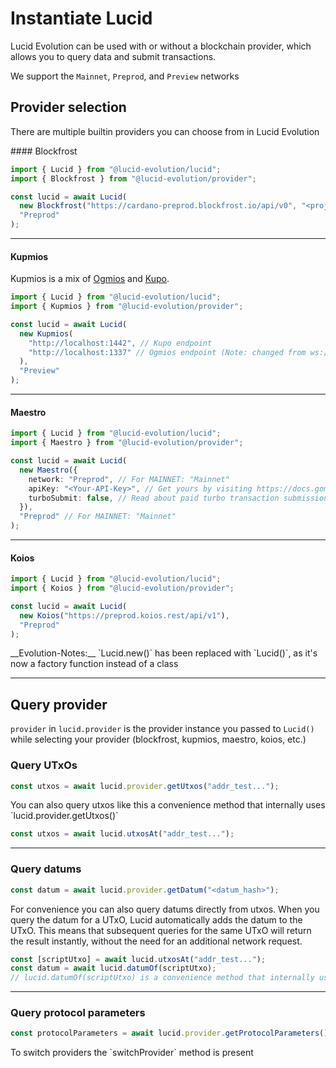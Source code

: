 
# Instantiate Lucid

Lucid Evolution can be used with or without a blockchain provider, which allows you to query data and submit transactions.

We support the `Mainnet`, `Preprod`, and `Preview` networks

## Provider selection

There are multiple builtin providers you can choose from in Lucid Evolution

<Steps>
#### Blockfrost

```typescript
import { Lucid } from "@lucid-evolution/lucid";
import { Blockfrost } from "@lucid-evolution/provider";

const lucid = await Lucid(
  new Blockfrost("https://cardano-preprod.blockfrost.io/api/v0", "<projectId>"),
  "Preprod"
);
```

---

#### Kupmios

Kupmios is a mix of [Ogmios](https://ogmios.dev/) and
[Kupo](https://cardanosolutions.github.io/kupo/).

```typescript
import { Lucid } from "@lucid-evolution/lucid";
import { Kupmios } from "@lucid-evolution/provider";

const lucid = await Lucid(
  new Kupmios(
    "http://localhost:1442", // Kupo endpoint
    "http://localhost:1337" // Ogmios endpoint (Note: changed from ws:// to http:// in a release 1 month ago)
  ),
  "Preview"
);
```

---

#### Maestro

```typescript
import { Lucid } from "@lucid-evolution/lucid";
import { Maestro } from "@lucid-evolution/provider";

const lucid = await Lucid(
  new Maestro({
    network: "Preprod", // For MAINNET: "Mainnet"
    apiKey: "<Your-API-Key>", // Get yours by visiting https://docs.gomaestro.org/docs/Getting-started/Sign-up-login
    turboSubmit: false, // Read about paid turbo transaction submission feature at https://docs.gomaestro.org/docs/Dapp%20Platform/Turbo%20Transaction
  }),
  "Preprod" // For MAINNET: "Mainnet"
);
```

---

#### Koios

```typescript
import { Lucid } from "@lucid-evolution/lucid";
import { Koios } from "@lucid-evolution/provider";

const lucid = await Lucid(
  new Koios("https://preprod.koios.rest/api/v1"),
  "Preprod"
);
```

</Steps>

<Callout type="info" emoji="ℹ️">
  __Evolution-Notes:__ `Lucid.new()` has been replaced with `Lucid()`, as it's
  now a factory function instead of a class
</Callout>

---

<Steps>

## Query provider

`provider` in `lucid.provider` is the provider instance you passed to `Lucid()` while selecting your provider (blockfrost, kupmios, maestro, koios, etc.)

### Query UTxOs

```typescript
const utxos = await lucid.provider.getUtxos("addr_test...");
```

<Callout>
You can also query utxos like this a convenience method that internally uses `lucid.provider.getUtxos()`
</Callout>

```typescript
const utxos = await lucid.utxosAt("addr_test...");
```

---

### Query datums

```typescript
const datum = await lucid.provider.getDatum("<datum_hash>");
```

<Callout>
  For convenience you can also query datums directly from utxos. When you query
  the datum for a UTxO, Lucid automatically adds the datum to the UTxO. This
  means that subsequent queries for the same UTxO will return the result
  instantly, without the need for an additional network request.
</Callout>

```typescript
const [scriptUtxo] = await lucid.utxosAt("addr_test...");
const datum = await lucid.datumOf(scriptUtxo);
// lucid.datumOf(scriptUtxo) is a convenience method that internally uses lucid.provider.getDatum(), if the datum isn't already attached to the UTxO
```

---

### Query protocol parameters

```typescript
const protocolParameters = await lucid.provider.getProtocolParameters();
```

</Steps>

<Callout>
To switch providers the `switchProvider` method is present
</Callout>